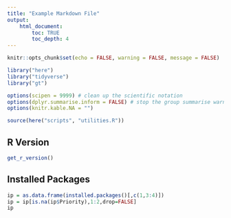 ---
title: "Example Markdown File"
output:
    html_document:
        toc: TRUE
        toc_depth: 4
---

```{r setup, include = FALSE}
knitr::opts_chunk$set(echo = FALSE, warning = FALSE, message = FALSE)

library("here")
library("tidyverse")
library("gt")

options(scipen = 9999) # clean up the scientific notation
options(dplyr.summarise.inform = FALSE) # stop the group summarise warning
options(knitr.kable.NA = "")

source(here("scripts", "utilities.R"))

```


## R Version

```{r}
get_r_version()
```

## Installed Packages

```{r}
ip = as.data.frame(installed.packages()[,c(1,3:4)])
ip = ip[is.na(ip$Priority),1:2,drop=FALSE]
ip
```
